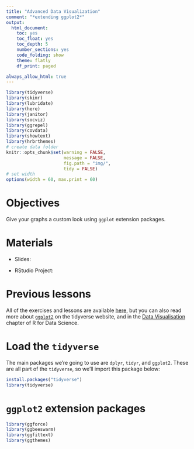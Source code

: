 ```yaml
---
title: "Advanced Data Visualization"
comment: "*extending ggplot2*"
output:
  html_document:
    toc: yes
    toc_float: yes
    toc_depth: 5
    number_sections: yes
    code_folding: show
    theme: flatly
    df_print: paged

always_allow_html: true
---
```



```r
library(tidyverse)
library(skimr)
library(lubridate)
library(here)
library(janitor)
library(socviz)
library(ggrepel)
library(covdata)
library(showtext)
library(hrbrthemes)
# create data folder
knitr::opts_chunk$set(warning = FALSE,
                      message = FALSE,
                      fig.path = "img/",
                      tidy = FALSE)
# set width
options(width = 60, max.print = 60)
```

# Objectives

Give your graphs a custom look using `ggplot` extension packages.

# Materials

- Slides:

- RStudio Project:

# Previous lessons

All of the exercises and lessons are available [here](https://mjfrigaard.github.io/r-meetup-tutorials/), but you can also read more about [`ggplot2`](https://ggplot2.tidyverse.org/index.html) on the tidyverse website, and in the [Data Visualisation](https://r4ds.had.co.nz/data-visualisation.html) chapter of R for Data Science.

# Load the `tidyverse`

The main packages we're going to use are `dplyr`, `tidyr`, and `ggplot2`. These are all part of the `tidyverse`, so we'll import this package below:

```r
install.packages("tidyverse")
library(tidyverse)
```

# `ggplot2` extension packages

```r
library(ggforce)
library(ggbeeswarm)
library(ggfittext)
library(ggthemes)
```

